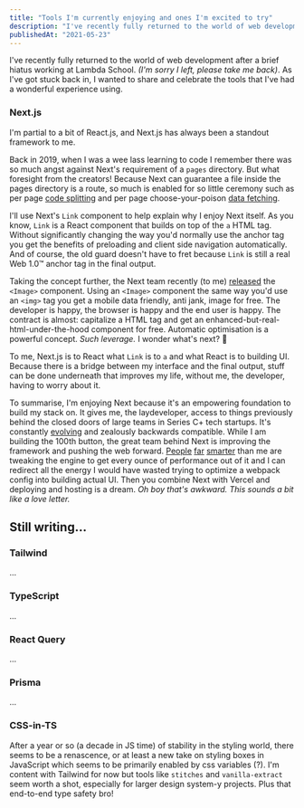 ```yaml
---
title: "Tools I'm currently enjoying and ones I'm excited to try"
description: "I've recently fully returned to the world of web development after a brief hiatus working at Lambda School. (I'm sorry I left, please take me back). As I've got stuck back in, I wanted to share and celebrate the tools that I've had a wonderful experience using."
publishedAt: "2021-05-23"
---
```


I've recently fully returned to the world of web development after a brief hiatus working at Lambda School. _(I'm sorry I left, please take me back)_. As I've got stuck back in, I wanted to share and celebrate the tools that I've had a wonderful experience using.

### Next.js

I'm partial to a bit of React.js, and Next.js has always been a standout framework to me.

Back in 2019, when I was a wee lass learning to code I remember there was so much angst against Next's requirement of a `pages` directory. But what foresight from the creators! Because Next can guarantee a file inside the pages directory is a route, so much is enabled for so little ceremony such as per page [code splitting](https://nextjs.org/docs/migrating/from-react-router#code-splitting) and per page choose-your-poison [data fetching](https://nextjs.org/docs/basic-features/data-fetching).

I'll use Next's `Link` component to help explain why I enjoy Next itself. As you know, `Link` is a React component that builds on top of the `a` HTML tag. Without significantly changing the way you'd normally use the anchor tag you get the benefits of preloading and client side navigation automatically. And of course, the old guard doesn't have to fret because `Link` is still a real Web 1.0&trade; anchor tag in the final output.

Taking the concept further, the Next team recently (to me) [released](https://nextjs.org/blog/next-10#built-in-image-component-and-automatic-image-optimization) the `<Image>` component. Using an `<Image>` component the same way you'd use an `<img>` tag you get a mobile data friendly, anti jank, image for free. The developer is happy, the browser is happy and the end user is happy. The contract is almost: capitalize a HTML tag and get an enhanced-but-real-html-under-the-hood component for free. Automatic optimisation is a powerful concept. _Such leverage._ I wonder what's next? 🥁

To me, Next.js is to React what `Link` is to `a` and what React is to building UI. Because there is a bridge between my interface and the final output, stuff can be done underneath that improves my life, without me, the developer, having to worry about it.

To summarise, I'm enjoying Next because it's an empowering foundation to build my stack on. It gives me, the laydeveloper, access to things previously behind the closed doors of large teams in Series C+ tech startups. It's constantly [evolving](https://nextjs.org/conf) and zealously backwards compatible. While I am building the 100th button, the great team behind Next is improving the framework and pushing the web forward. [People](https://github.com/vercel/next.js/graphs/contributors) [far](https://nextjs.org/blog/next-9#google-chrome-collaboration) [smarter](https://nextjs.org/blog/next-10-2#growing-the-team) than me are tweaking the engine to get every ounce of performance out of it and I can redirect all the energy I would have wasted trying to optimize a webpack config into building actual UI. Then you combine Next with Vercel and deploying and hosting is a dream. _Oh boy that's awkward. This sounds a bit like a love letter._

## Still writing...

### Tailwind

...

### TypeScript

...

[//]: <> (I've seen the light and I'm all in.)

### React Query

...

### Prisma

...

### CSS-in-TS

After a year or so (a decade in JS time) of stability in the styling world, there seems to be a renascence, or at least a new take on styling boxes in JavaScript which seems to be primarily enabled by css variables (?). I'm content with Tailwind for now but tools like `stitches` and `vanilla-extract` seem worth a shot, especially for larger design system-y projects. Plus that end-to-end type safety bro!